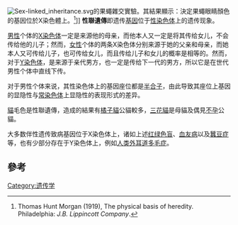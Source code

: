 {{expert | time = 2017-1-7}}
{{Expand English | Sex linkage | time = 2017-1-7}}
{{noteTA
|G1=ME
}}
[[File:Sex-linked_inheritance.svg|thumb]]的果蠅雜交實驗。其結果顯示：決定果蠅眼睛顏色的基因位於X染色體上。<ref>Thomas Hunt Morgan (1919), The physical basis of heredity. Philadelphia: ''J.B. Lippincott Company''.</ref>]]
'''性聯遺傳'''即遗传[[基因|基因]]位于[[性染色体|性染色体]]上的遗传现象。

[[男性|男性]]个体的[[X染色体|X染色体]]一定是来源他的母亲，而他本人又一定是将其传给女儿，不会传给他的儿子；然而，[[女性|女性]]个体的两条X染色体分别来源于她的父亲和母亲，而她本人又可传给儿子，也可传给女儿，而且传给儿子和女儿的概率是相等的。然而，对于[[Y染色体|Y染色体]]，是来源于亲代男方，也一定是传给下一代的男方，所以它是在世代男性个体中直线下传。

对于男性个体来说，其性染色体上的基因座位都是[[半合子|半合子]]，由此导致其座位上基因的显隐性与[[常染色体|常染色体]]上显隐性的表现形式的差异。

[[貓|貓]]毛色是性聯遺傳，造成的結果有[[橘子貓|橘子貓]]公貓較多，[[三花貓|三花貓]]是母貓及偶見[[不孕|不孕]]公貓。

大多数伴性遗传致病基因位于X染色体上，诸如上述[[红绿色盲|红绿色盲]]、[[血友病|血友病]]以及[[蠶豆症|蠶豆症]]等，也有少部分存在于Y染色体上，例如[[人类外耳道多毛症|人类外耳道多毛症]]。

==參考==
{{reflist}}
[[Category:遗传学|Category:遗传学]]